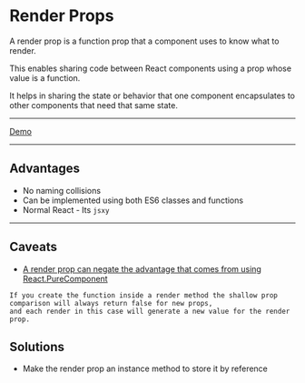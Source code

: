# Render Props
A render prop is a function prop that a component uses to know what to render.

This enables sharing code between React components using a prop whose value is a function.

It helps in sharing the state or behavior that one component encapsulates to other components that need that same state.

---

[Demo](http://localhost:3000/)

---
## Advantages
- No naming collisions
- Can be implemented using both ES6 classes and functions
- Normal React - Its `jsxy`

---
## Caveats

- [A render prop can negate the advantage that comes from using React.PureComponent](https://reactjs.org/docs/render-props.html#be-careful-when-using-render-props-with-reactpurecomponent)

```notes
If you create the function inside a render method the shallow prop comparison will always return false for new props,
and each render in this case will generate a new value for the render prop.
```

## Solutions
- Make the render prop an instance method to store it by reference
